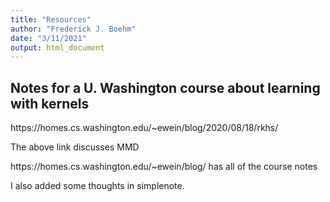 ```yaml
---
title: "Resources"
author: "Frederick J. Boehm"
date: "3/11/2021"
output: html_document
---
```


## Notes for a U. Washington course about learning with kernels

https://homes.cs.washington.edu/~ewein/blog/2020/08/18/rkhs/

The above link discusses MMD

https://homes.cs.washington.edu/~ewein/blog/ has all of the course notes

I also added some thoughts in simplenote. 

